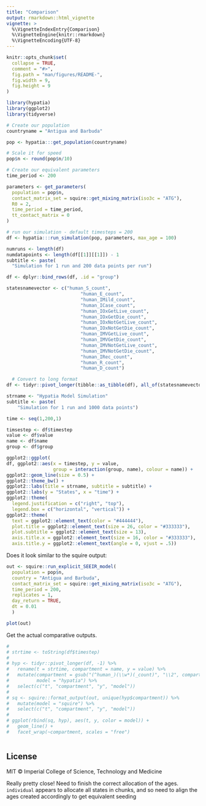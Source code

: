 ```yaml
---
title: "Comparison"
output: rmarkdown::html_vignette
vignette: >
  %\VignetteIndexEntry{Comparison}
  %\VignetteEngine{knitr::rmarkdown}
  %\VignetteEncoding{UTF-8}
---
```


```r
knitr::opts_chunk$set(
  collapse = TRUE,
  comment = "#>", 
  fig.path = "man/figures/README-",
  fig.width = 9, 
  fig.height = 9
)
```

```r
library(hypatia)
library(ggplot2)
library(tidyverse)
```

```r

# Create our population
countryname = "Antigua and Barbuda"

pop <- hypatia:::get_population(countryname)

# Scale it for speed
pop$n <- round(pop$n/10)

# Create our equivalent parameters
time_period <- 200

parameters <- get_parameters(
  population = pop$n,
  contact_matrix_set = squire::get_mixing_matrix(iso3c = "ATG"),
  R0 = 2,
  time_period = time_period,
  tt_contact_matrix = 0
)

# run our simulation - default timesteps = 200
df <- hypatia:::run_simulation(pop, parameters, max_age = 100)

numruns <- length(df)
numdatapoints <- length(df[[1]][[1]]) - 1
subtitle <- paste(
  "Simulation for 1 run and 200 data points per run")

df <- dplyr::bind_rows(df, .id = "group")

statesnamevector <- c("human_S_count",
                           "human_E_count",
                           "human_IMild_count",
                           "human_ICase_count",
                           "human_IOxGetLive_count",
                           "human_IOxGetDie_count",
                           "human_IOxNotGetLive_count",
                           "human_IOxNotGetDie_count",
                           "human_IMVGetLive_count",
                           "human_IMVGetDie_count",
                           "human_IMVNotGetLive_count",
                           "human_IMVNotGetDie_count",
                           "human_IRec_count",
                           "human_R_count",
                           "human_D_count")

  # Convert to long format
df <- tidyr::pivot_longer(tibble::as_tibble(df), all_of(statesnamevector))

strname <- "Hypatia Model Simulation"
subtitle <- paste(
    "Simulation for 1 run and 1000 data points")

time <- seq(1,200,1)

timsestep <- df$timestep
value <- df$value
name <- df$name
group <- df$group

ggplot2::ggplot(
df, ggplot2::aes(x = timestep, y = value,
                 group = interaction(group, name), colour = name)) +
ggplot2::geom_line(size = 0.5) +
ggplot2::theme_bw() +
ggplot2::labs(title = strname, subtitle = subtitle) +
ggplot2::labs(y = "States", x = "time") +
ggplot2::theme(
  legend.justification = c("right", "top"),
  legend.box = c("horizontal", "vertical")) +
ggplot2::theme(
  text = ggplot2::element_text(color = "#444444"),
  plot.title = ggplot2::element_text(size = 26, color = "#333333"),
  plot.subtitle = ggplot2::element_text(size = 13),
  axis.title.x = ggplot2::element_text(size = 16, color = "#333333"),
  axis.title.y = ggplot2::element_text(angle = 0, vjust = .5))


```

Does it look similar to the squire output:

```r

out <- squire::run_explicit_SEEIR_model(
  population = pop$n, 
  country = "Antigua and Barbuda", 
  contact_matrix_set = squire::get_mixing_matrix(iso3c = "ATG"),
  time_period = 200, 
  replicates = 1,
  day_return = TRUE, 
  dt = 0.01
  )

plot(out)

```

Get the actual comparative outputs. 

```r
# 
# strtime <- toString(df$timestep)
# 
# hyp <- tidyr::pivot_longer(df, -1) %>%
#   rename(t = strtime, compartment = name, y = value) %>% 
#   mutate(compartment = gsub("(^human_)(\\w*)(_count)", "\\2", compartment),
#          model = "hypatia") %>% 
#   select(c("t", "compartment", "y", "model"))
# 
# sq <- squire::format_output(out, unique(hyp$compartment)) %>% 
#   mutate(model = "squire") %>% 
#   select(c("t", "compartment", "y", "model"))
# 
# ggplot(rbind(sq, hyp), aes(t, y, color = model)) + 
#   geom_line() + 
#   facet_wrap(~compartment, scales = "free")



```

## License

MIT © Imperial College of Science, Technology and Medicine

Really pretty close! Need to finish the correct allocation of the ages. 
`individual` appears to allocate all states in chunks, and so need to align the
ages created accordingly to get equivalent seeding
